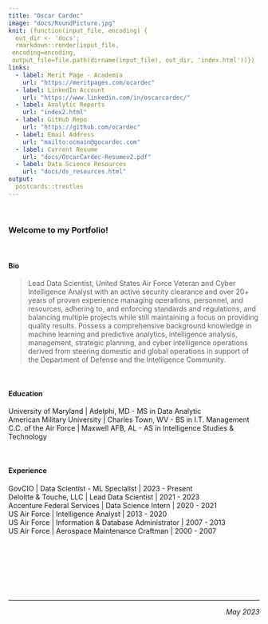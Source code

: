 ```yaml
---
title: "Oscar Cardec"
image: "docs/RoundPicture.jpg"
knit: (function(input_file, encoding) {
  out_dir <- 'docs';
  rmarkdown::render(input_file,
 encoding=encoding,
 output_file=file.path(dirname(input_file), out_dir, 'index.html'))})
links:
  - label: Merit Page - Academia
    url: "https://meritpages.com/ocardec"
  - label: LinkedIn Account
    url: "https://www.linkedin.com/in/oscarcardec/"
  - label: Analytic Reports
    url: "index2.html"
  - label: GitHub Repo
    url: "https://github.com/ocardec"
  - label: Email Address
    url: "mailto:ocmain@gocardec.com"
  - label: Current Resume
    url: "docs/OscarCardec-Resumev2.pdf"
  - label: Data Science Resources
    url: "docs/ds_resources.html"
output:
  postcards::trestles
---  
```

<br/> 

### Welcome to my Portfolio!

<br/>

#### Bio  

> Lead Data Scientist, United States Air Force Veteran and Cyber Intelligence Analyst with an active security clearance and over 20+ years of proven experience managing operations, personnel, and resources, adhering to, and enforcing standards and regulations, and balancing multiple projects while still maintaining a focus on providing quality results. Possess a comprehensive background knowledge in machine learning and predictive analytics, intelligence analysis, management, strategic planning, and cyber intelligence operations derived from steering domestic and global operations in support of the Department of Defense and the Intelligence Community.  

<br/>

#### Education
University of Maryland \| Adelphi, MD - MS in Data Analytic  
American Military University \| Charles Town, WV - BS in I.T. Management  
C.C. of the Air Force \| Maxwell AFB, AL - AS in Intelligence Studies & Technology  

<br/>

#### Experience  
GovCIO \| Data Scientist - ML Specialist \| 2023 - Present  
Deloitte & Touche, LLC \| Lead Data Scientist \| 2021 - 2023  
Accenture Federal Services \| Data Science Intern \| 2020 - 2021  
US Air Force \| Intelligence Analyst \| 2013 - 2020  
US Air Force \| Information & Database Administrator \| 2007 - 2013  
US Air Force \| Aerospace Maintenance Craftman \| 2000 - 2007  

<br/>
<br/>
<br/>
<br/>
<br/>
<br/>

---  

<p style="text-align: right;">_May 2023_</p>
